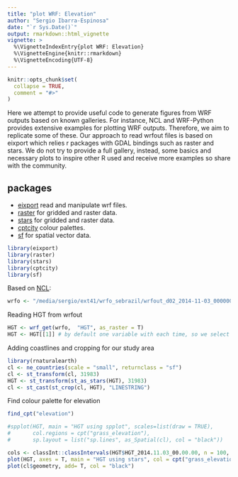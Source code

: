 ```yaml
---
title: "plot WRF: Elevation"
author: "Sergio Ibarra-Espinosa"
date: "`r Sys.Date()`"
output: rmarkdown::html_vignette
vignette: >
  %\VignetteIndexEntry{plot WRF: Elevation}
  %\VignetteEngine{knitr::rmarkdown}
  %\VignetteEncoding{UTF-8}
---
```


```r
knitr::opts_chunk$set(
  collapse = TRUE,
  comment = "#>"
)
```

Here we attempt to provide useful code to generate figures from WRF outputs based on known galleries. For instance, NCL and WRF-Python provides extensive examples for plotting WRF outputs. Therefore, we aim to replicate some of these. Our approach to read wrfout files is based on eixport which relies r packages with GDAL bindings such as raster and stars. We do not try to provide a full gallery, instead, some basics and necessary plots to inspire other R used and receive more examples so share with the community.

## packages

- [eixport](https://atmoschem.github.io/eixport/) read and manipulate wrf files.
- [raster](https://github.com/rspatial/raster) for gridded and raster data.
- [stars](https://github.com/r-spatial/stars) for gridded and raster data.
- [cptcity](https://github.com/ibarraespinosa/cptcity) colour palettes.
- [sf](https://github.com/r-spatial/sf) for spatial vector data.

```r
library(eixport)
library(raster)
library(stars)
library(cptcity)
library(sf)
```

Based on [NCL](https://www.ncl.ucar.edu/Applications/Scripts/wrf_gsn_1.ncl):

```r
wrfo <- "/media/sergio/ext41/wrfo_sebrazil/wrfout_d02_2014-11-03_000000"
```

Reading HGT from wrfout
```r
HGT <- wrf_get(wrfo,  "HGT", as_raster = T)
HGT <- HGT[[1]] # by default one variable with each time, so we select one
```

Adding coastlines and cropping for our study area
```r
library(rnaturalearth)
cl <- ne_countries(scale = "small", returnclass = "sf")
cl <- st_transform(cl, 31983)
HGT <- st_transform(st_as_stars(HGT), 31983)
cl <- st_cast(st_crop(cl, HGT), "LINESTRING")
```

Find colour palette for elevation
```r
find_cpt("elevation")
```


```r
#spplot(HGT, main = "HGT using spplot", scales=list(draw = TRUE),
#       col.regions = cpt("grass_elevation"),
#       sp.layout = list("sp.lines", as_Spatial(cl), col = "black"))
```   

```r
cols <- classInt::classIntervals(HGT$HGT_2014.11.03_00.00.00, n = 100, style = "pretty")
plot(HGT, axes = T, main = "HGT using stars", col = cpt("grass_elevation", n = length(cols$brks) - 1), breaks = cols$brks, reset = F)
plot(cl$geometry, add= T, col = "black")
```
